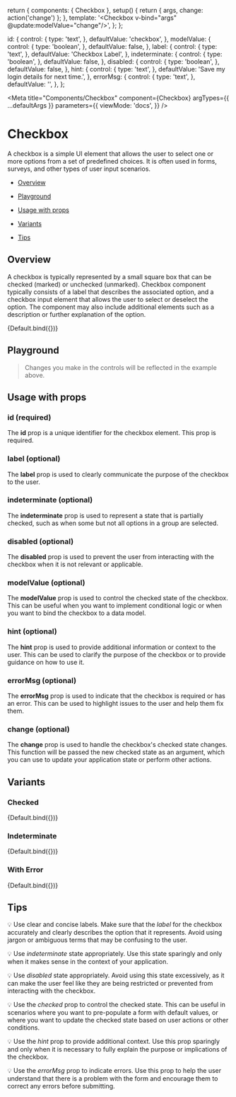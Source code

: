 
  return {
    components: { Checkbox },
    setup() {
      return { args, change: action('change') };
    },
    template: '<Checkbox v-bind="args" @update:modelValue="change"/>',
  };
};

  id: {
    control: {
      type: 'text',
    },
    defaultValue: 'checkbox',
  },
  modelValue: {
    control: {
      type: 'boolean',
    },
    defaultValue: false,
  },
  label: {
    control: {
      type: 'text',
    },
    defaultValue: 'Checkbox Label',
  },
  indeterminate: {
    control: {
      type: 'boolean',
    },
    defaultValue: false,
  },
  disabled: {
    control: {
      type: 'boolean',
    },
    defaultValue: false,
  },
  hint: {
    control: {
      type: 'text',
    },
    defaultValue: 'Save my login details for next time.',
  },
  errorMsg: {
    control: {
      type: 'text',
    },
    defaultValue: '',
  },
};

<Meta
  title="Components/Checkbox"
  component={Checkbox}
  argTypes={{ ...defaultArgs }}
  parameters={{
    viewMode: 'docs',
  }}
/>

# Checkbox

A checkbox is a simple UI element that allows the user to select one or more options from a set of predefined choices. It is often used in forms, surveys, and other types of user input scenarios.

- [Overview](#overview)

- [Playground](#playground)

- [Usage with props](#usage)

- [Variants](#variants)

- [Tips](#tips)

## Overview <a id="overview" />

A checkbox is typically represented by a small square box that can be checked (marked) or unchecked (unmarked). Checkbox component typically consists of a label that describes the associated option, and a checkbox input element that allows the user to select or deselect the option. The component may also include additional elements such as a description or further explanation of the option.

<Canvas>
  <Story
    name="Overview"
    argTypes={{ ...Default.argTypes }}
    args={{
      id: 'checkbox-1',
      label: 'Checkbox label',
    }}
  >
    {Default.bind({})}
  </Story>
</Canvas>

## Playground <a id="playground" />

> Changes you make in the controls will be reflected in the example above.

<ArgsTable story="Overview" exclude={/^(update.*)$/} />

## Usage with props <a id="usage" />

### id (required)

The **id** prop is a unique identifier for the checkbox element. This prop is required.

### label (optional)

The **label** prop is used to clearly communicate the purpose of the checkbox to the user.

### indeterminate (optional)

The **indeterminate** prop is used to represent a state that is partially checked, such as when some but not all options in a group are selected.

### disabled (optional)

The **disabled** prop is used to prevent the user from interacting with the checkbox when it is not relevant or applicable.

### modelValue (optional)

The **modelValue** prop is used to control the checked state of the checkbox. This can be useful when you want to implement conditional logic or when you want to bind the checkbox to a data model.

### hint (optional)

The **hint** prop is used to provide additional information or context to the user. This can be used to clarify the purpose of the checkbox or to provide guidance on how to use it.

### errorMsg (optional)

The **errorMsg** prop is used to indicate that the checkbox is required or has an error. This can be used to highlight issues to the user and help them fix them.

### change (optional)

The **change** prop is used to handle the checkbox's checked state changes. This function will be passed the new checked state as an argument, which you can use to update your application state or perform other actions.

## Variants <a id="variants" />

### Checked

<Canvas withSource="open">
  <Story
    name="Checked"
    argTypes={{ ...Default.argTypes }}
    args={{
      id: 'checkbox-1',
      label: 'Checkbox label',
      modelValue: true,
    }}
  >
    {Default.bind({})}
  </Story>
</Canvas>

### Indeterminate

<Canvas withSource="open">
  <Story
    name="Indeterminate"
    argTypes={{ ...Default.argTypes }}
    args={{
      id: 'checkbox-1',
      label: 'Checkbox label',
      indeterminate: true,
    }}
  >
    {Default.bind({})}
  </Story>
</Canvas>

### With Error

<Canvas withSource="open">
  <Story
    name="With Error"
    argTypes={{ ...Default.argTypes }}
    args={{
      id: 'checkbox-1',
      label: 'Checkbox label',
      errorMsg: 'This field is required',
    }}
  >
    {Default.bind({})}
  </Story>
</Canvas>

## Tips <a id="tips" />

💡 Use clear and concise labels. Make sure that the _label_ for the checkbox accurately and clearly describes the option that it represents. Avoid using jargon or ambiguous terms that may be confusing to the user.

💡 Use _indeterminate_ state appropriately. Use this state sparingly and only when it makes sense in the context of your application.

💡 Use _disabled_ state appropriately. Avoid using this state excessively, as it can make the user feel like they are being restricted or prevented from interacting with the checkbox.

💡 Use the _checked_ prop to control the checked state. This can be useful in scenarios where you want to pre-populate a form with default values, or where you want to update the checked state based on user actions or other conditions.

💡 Use the _hint_ prop to provide additional context. Use this prop sparingly and only when it is necessary to fully explain the purpose or implications of the checkbox.

💡 Use the _errorMsg_ prop to indicate errors. Use this prop to help the user understand that there is a problem with the form and encourage them to correct any errors before submitting.
